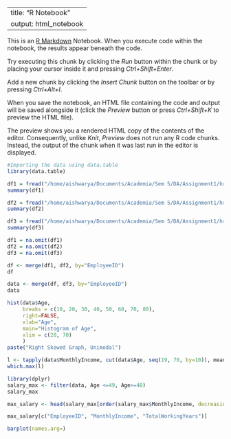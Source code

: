   ---
  title: "R Notebook"
  output: html_notebook
  ---
  
  This is an [R Markdown](http://rmarkdown.rstudio.com) Notebook. When you execute code within the notebook, the results appear beneath the code. 
  
  Try executing this chunk by clicking the *Run* button within the chunk or by placing your cursor inside it and pressing *Ctrl+Shift+Enter*.
  
  Add a new chunk by clicking the *Insert Chunk* button on the toolbar or by pressing *Ctrl+Alt+I*.
  
  When you save the notebook, an HTML file containing the code and output will be saved alongside it (click the *Preview* button or press *Ctrl+Shift+K* to preview the HTML file).
  
  The preview shows you a rendered HTML copy of the contents of the editor. Consequently, unlike *Knit*, *Preview* does not run any R code chunks. Instead, the output of the chunk when it was last run in the editor is displayed.
  
  ```r
  #Importing the data using data.table
  library(data.table)
  ```
  
  
  ```r
  df1 = fread("/home/aishwarya/Documents/Academia/Sem 5/DA/Assignment1/hr-analytics-case-study/general_data.csv")
  summary(df1)
  ```
  
  ```r
  df2 = fread("/home/aishwarya/Documents/Academia/Sem 5/DA/Assignment1/hr-analytics-case-study/manager_survey_data.csv")
  summary(df2)
  ```
  
  ```r
  df3 = fread("/home/aishwarya/Documents/Academia/Sem 5/DA/Assignment1/hr-analytics-case-study/employee_survey_data.csv")
  summary(df3)
  ```
  ```r
  df1 = na.omit(df1)
  df2 = na.omit(df2)
  df3 = na.omit(df3)
  ```
  ```r
  df <- merge(df1, df2, by="EmployeeID")
  df
  ```
  
  ```r
  data <- merge(df, df3, by="EmployeeID")
  data
  ```
  
  ```r
  hist(data$Age, 
       breaks = c(10, 20, 30, 40, 50, 60, 70, 80), 
       right=FALSE, 
       xlab="Age", 
       main="Histogram of Age",
       xlim = c(20, 70)
       )
  paste("Right Skewed Graph, Unimodal")
  ```
  
  ```r
  l <- tapply(data$MonthlyIncome, cut(data$Age, seq(19, 70, by=10)), mean)
  which.max(l)
  ```
  
  ```r
  library(dplyr)    
  salary_max <- filter(data, Age <=49, Age>=40)
  salary_max
  ```
  
  ```r
  max_salary <- head(salary_max[order(salary_max$MonthlyIncome, decreasing = TRUE), ], n=5)
  ```
  
  ```r
  max_salary[c("EmployeeID", "MonthlyIncome", "TotalWorkingYears")]  
  ```
  
  ```r
  barplot(names.arg=)
  ```
  
  
